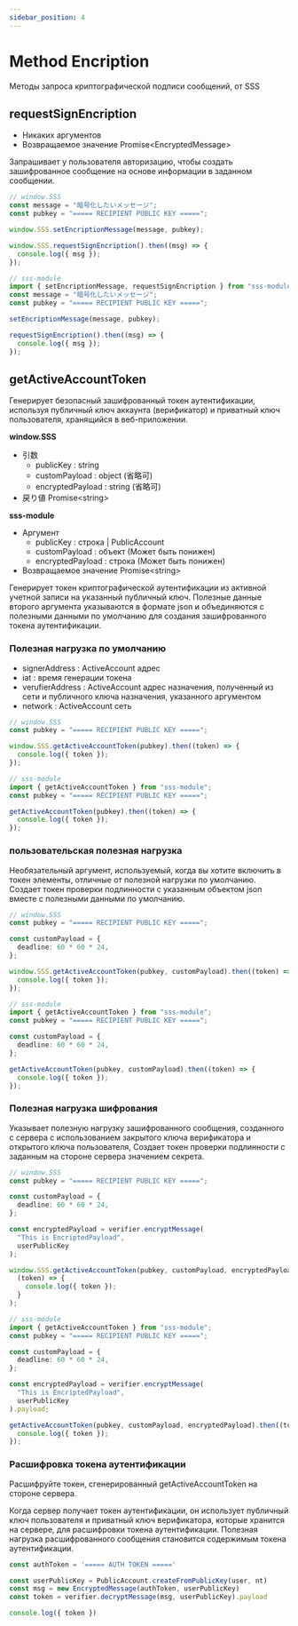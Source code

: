 ```yaml
---
sidebar_position: 4
---
```


# Method Encription

Методы запроса криптографической подписи сообщений, от SSS

## requestSignEncription

- Никаких аргументов
- Возвращаемое значение Promise<EncryptedMessage\>

Запрашивает у пользователя авторизацию, чтобы создать зашифрованное сообщение на основе информации в заданном сообщении.

```ts
// window.SSS
const message = "暗号化したいメッセージ";
const pubkey = "===== RECIPIENT PUBLIC KEY =====";

window.SSS.setEncriptionMessage(message, pubkey);

window.SSS.requestSignEncription().then((msg) => {
  console.log({ msg });
});
```

```ts
// sss-module
import { setEncriptionMessage, requestSignEncription } from "sss-module";
const message = "暗号化したいメッセージ";
const pubkey = "===== RECIPIENT PUBLIC KEY =====";

setEncriptionMessage(message, pubkey);

requestSignEncription().then((msg) => {
  console.log({ msg });
});
```

## getActiveAccountToken
Генерирует безопасный зашифрованный токен аутентификации, используя публичный ключ аккаунта (верификатор) и приватный ключ пользователя, хранящийся в веб-приложении.

**window.SSS**

- 引数
  - publicKey : string
  - customPayload : object (省略可)
  - encryptedPayload : string (省略可)
- 戻り値 Promise<string\>

**sss-module**

- Аргумент
  - publicKey : строка | PublicAccount
  - customPayload : объект (Может быть понижен)
  - encryptedPayload : строка (Может быть понижен)
- Возвращаемое значение Promise<string\>

Генерирует токен криптографической аутентификации из активной учетной записи на указанный публичный ключ.
Полезные данные второго аргумента указываются в формате json и объединяются с полезными данными по умолчанию для создания зашифрованного токена аутентификации.

### Полезная нагрузка по умолчанию

- signerAddress : ActiveAccount адрес
- iat : время генерации токена
- verufierAddress : ActiveAccount адрес назначения, полученный из сети и публичного ключа назначения, указанного аргументом
- network : ActiveAccount сеть

```ts
// window.SSS
const pubkey = "===== RECIPIENT PUBLIC KEY =====";

window.SSS.getActiveAccountToken(pubkey).then((token) => {
  console.log({ token });
});
```

```ts
// sss-module
import { getActiveAccountToken } from "sss-module";
const pubkey = "===== RECIPIENT PUBLIC KEY =====";

getActiveAccountToken(pubkey).then((token) => {
  console.log({ token });
});
```

### пользовательская полезная нагрузка

Необязательный аргумент, используемый, когда вы хотите включить в токен элементы, отличные от полезной нагрузки по умолчанию. Создает токен проверки подлинности с указанным объектом json вместе с полезными данными по умолчанию.

```ts
// window.SSS
const pubkey = "===== RECIPIENT PUBLIC KEY =====";

const customPayload = {
  deadline: 60 * 60 * 24,
};

window.SSS.getActiveAccountToken(pubkey, customPayload).then((token) => {
  console.log({ token });
});
```

```ts
// sss-module
import { getActiveAccountToken } from "sss-module";
const pubkey = "===== RECIPIENT PUBLIC KEY =====";

const customPayload = {
  deadline: 60 * 60 * 24,
};

getActiveAccountToken(pubkey, customPayload).then((token) => {
  console.log({ token });
});
```

### Полезная нагрузка шифрования

Указывает полезную нагрузку зашифрованного сообщения, созданного с сервера с использованием закрытого ключа верификатора и открытого ключа пользователя,
Создает токен проверки подлинности с заданным на стороне сервера значением секрета.

```ts
// window.SSS
const pubkey = "===== RECIPIENT PUBLIC KEY =====";

const customPayload = {
  deadline: 60 * 60 * 24,
};

const encryptedPayload = verifier.encryptMessage(
  "This is EncriptedPayload",
  userPublicKey
);

window.SSS.getActiveAccountToken(pubkey, customPayload, encryptedPayload).then(
  (token) => {
    console.log({ token });
  }
);
```

```ts
// sss-module
import { getActiveAccountToken } from "sss-module";
const pubkey = "===== RECIPIENT PUBLIC KEY =====";

const customPayload = {
  deadline: 60 * 60 * 24,
};

const encryptedPayload = verifier.encryptMessage(
  "This is EncriptedPayload",
  userPublicKey
).payload;

getActiveAccountToken(pubkey, customPayload, encryptedPayload).then((token) => {
  console.log({ token });
});
```

### Расшифровка токена аутентификации
Расшифруйте токен, сгенерированный getActiveAccountToken на стороне сервера.

Когда сервер получает токен аутентификации, он использует публичный ключ пользователя и приватный ключ верификатора, которые хранится на сервере, для расшифровки токена аутентификации.
Полезная нагрузка расшифрованного сообщения становится содержимым токена аутентификации.

```ts
const authToken = '===== AUTH TOKEN =====' 

const userPublicKey = PublicAccount.createFromPublicKey(user, nt)
const msg = new EncryptedMessage(authToken, userPublicKey)
const token = verifier.decryptMessage(msg, userPublicKey).payload

console.log({ token })

```
